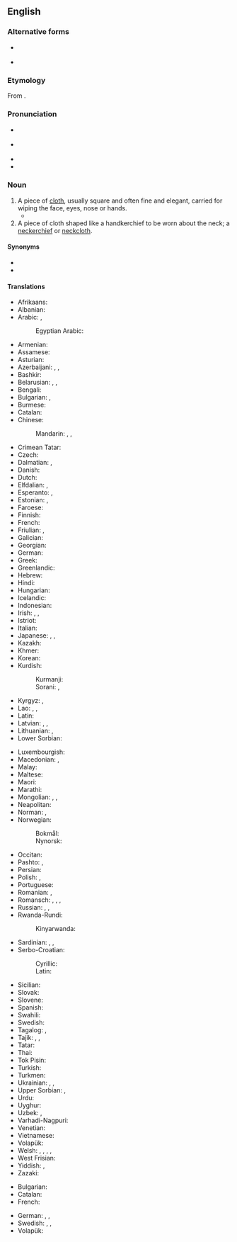 ==English==
{{wikipedia}}

===Alternative forms===
* {{l|en|handkercher}} {{qualifier|obsolete}}
* {{l|en|hanky}} {{qualifier|informal}}

===Etymology===
From {{compound|hand|kerchief|lang=en}}.

===Pronunciation===
* {{a|UK}} {{IPA|/ˈhaŋkətʃiːf/|/ˈhaŋkətʃɪf/|lang=en}}
* {{a|US}} {{IPA|/ˈhæŋkɚtʃɪf/|lang=en}}
* {{audio|En-us-handkerchief.ogg|Audio (US)|lang=en}}
* {{audio|En-uk-handkerchief.ogg|Audio (UK)|lang=en}}

===Noun===
{{en-noun|s|handkerchieves}}

# A piece of [[cloth]], usually square and often fine and elegant, carried for wiping the face, eyes, nose or hands.
#* {{quote-book|year=1913|author=[[w:Robert Barr (writer)|Robert Barr]]
|title=Lord Stranleigh Abroad
|chapter=5|url=http://openlibrary.org/works/OL1796924W
|passage=Mr. Banks’ panama hat was in one hand, while the other drew a '''handkerchief''' across his perspiring brow.}}
# A piece of cloth shaped like a handkerchief to be worn about the neck; a [[neckerchief]] or [[neckcloth]].

====Synonyms====
* {{l|en|hanky}}
* {{l|en|pocket handkerchief}}

====Translations====
{{trans-top|cloth for wiping the face, eyes, nose or hands}}
* Afrikaans: {{t|af|sakdoek}}
* Albanian: {{t+|sq|shami|f}}
* Arabic: {{t|ar|مِنْدِيل|m}}, {{t|ar|مَحْرَمَة|f}}
*: Egyptian Arabic: {{t|arz|منديل|m|tr=mandīl}}
* Armenian: {{t+|hy|թաշկինակ}}
* Assamese: {{t+|as|ৰুমাল}}
* Asturian: {{t|ast|pañuelu|m}}
* Azerbaijani: {{t|az|məndil}}, {{t+|az|dəsmal}}, {{t|az|cib dəsmalı}}
* Bashkir: {{t|ba|ҡулъяулыҡ}}
* Belarusian: {{t|be|насо́ўка|f}}, {{t|be|насава́я ху́стачка}}, {{t|be|ху́стачка|f}}
* Bengali: {{t|bn|রুমাল}}
* Bulgarian: {{t|bg|но́сна къ̀рпа|f}}, {{t|bg|къ̀рпичка|f}}
* Burmese: {{t+|my|လက်ကိုင်ပဝါ}}
* Catalan: {{t+|ca|mocador|m}}
* Chinese:
*: Mandarin: {{t+|cmn|手帕|tr=shǒupà}}, {{t+|cmn|手絹}}, {{t+|cmn|手绢|tr=shǒujuàn}}
* Crimean Tatar: {{t|crh|yavluq}}
* Czech: {{t+|cs|kapesník|m}}
* Dalmatian: {{t|dlm|fazuol|m}}, {{t|dlm|sedarul|m}}
* Danish: {{t+|da|lommetørklæde|n}}
* Dutch: {{t+|nl|zakdoek|m}}
* Elfdalian: {{t|ovd|snortrasu|f}}, {{t|ovd|snorslarv|f}}
* Esperanto: {{t|eo|naztuko}}, {{t|eo|poŝtuko}}
* Estonian: {{t|et|taskurätik}}, {{t|et|taskurätt}}
* Faroese: {{t|fo|lummaturriklæði|n}}
* Finnish: {{t+|fi|nenäliina}}
* French: {{t+|fr|mouchoir|m}}
* Friulian: {{t|fur|façolet|m}}, {{t|fur|smočhìt}}
* Galician: {{t|gl|pano da man|m}}
* Georgian: {{t|ka|ცხვირსახოცი}}
* German: {{t+|de|Taschentuch|m}}
* Greek: {{t+|el|μαντήλι|n}}
* Greenlandic: {{t|kl|kakkissarfik}}
* Hebrew: {{t+|he|מִמחָטָה|m}}
* Hindi: {{t+|hi|रूमाल|m}}
* Hungarian: {{t+|hu|zsebkendő}}
* Icelandic: {{t+|is|vasaklútur}}
* Indonesian: {{t+|id|saputangan}}
* Irish: {{t+|ga|ciarsúr|m}}, {{t|ga|ciarsúr póca|m}}, {{t|ga|naipcín póca|m}}
* Istriot: {{t|ist|fassulito|m}}
* Italian: {{t+|it|fazzoletto|m}}
* Japanese: {{t|ja|ハンカチ|tr=hankachi}}, {{t|ja|ハンカチーフ|tr=hankachīfu}}, {{t|ja|鼻拭き|tr=はなふき, hanafuki}}
* Kazakh: {{t+|kk|қол орамал}}
* Khmer: {{t|km|កន្សែងដៃ|tr=kɑnsaeŋ day}}
* Korean: {{t+|ko|손수건}}
* Kurdish:
*: Kurmanji: {{t|ku|destmal}}
*: Sorani: {{t|ku|ده‌سه‌سڕ}}, {{t|ku|ده‌سته‌سڕ}}
* Kyrgyz: {{t|ky|бет аарчы}}, {{t|ky|бет аарчу жоолук}}
* Lao: {{t|lo|ມົນ}}, {{t|lo|ຜ້າເຊັດໜ້າ}}, {{t|lo|ຜ້າແພມົນ}}
* Latin: {{t|la|sūdārium|m}}
* Latvian: {{t|lv|kabatlakats|m}}, {{t|lv|kabatlakatiņš|m}} {{qualifier|diminutive}}, {{t|lv|mutautiņš|m}}
* Lithuanian: {{t|lt|nosinė|f}}, {{t|lt|nosinaitė|f}}
* Lower Sorbian: {{t|dsb|šantk|m}}
{{trans-mid}}
* Luxembourgish: {{t|lb|Nuesnappech}}
* Macedonian: {{t|mk|ша́мивче|n}}, {{t|mk|ма́рамче|n}}
* Malay: {{t|ms|sapu tangan}}
* Maltese: {{t|mt|maktur|m}}
* Maori: {{t|mi|aikiha}}
* Marathi: {{t|mr|रुमाल|m}}
* Mongolian: {{t|mn|нусны алчуур}}, {{t|mn|гурвалжин алчуур}}, {{t|mn|ᠭᠠᠷ ᠠᠯᠴᠢᠭᠤᠷ}}
* Neapolitan: {{t|nap|maccaturo|m}}
* Norman: {{t|nrf|mouoché|m}}, {{t|nrf|torche-nez|m}}
* Norwegian: {{t|no|snørrfille}}
*: Bokmål: {{t|nb|lommetørkle|n}}
*: Nynorsk: {{t|nn|lommetørkle|n}}
* Occitan: {{t+|oc|mocador|m}}
* Pashto: {{t+|ps|دستمال|m|tr=dastmãl}}, {{t+|ps|دسمال|m|tr=dәsmãl}}
* Persian: {{t+|fa|دستمال|tr=dastmâl}}
* Polish: {{t+|pl|chusteczka do nosa|f}}, {{t+|pl|chusteczka|f}}
* Portuguese: {{t+|pt|lenço|m}}
* Romanian: {{t+|ro|batistă|f}}, {{t+|ro|năframă|f}}
* Romansch: {{t|rm|faziel|m}}, {{t|rm|fazielet|m}}, {{t|rm|fazöl|m}}, {{t|rm|fazalet|m}}
* Russian: {{t+|ru|носово́й плато́к|m}}, {{t+|ru|плато́к|m}}, {{t+|ru|плато́чек|m}}
* Rwanda-Rundi:
*: Kinyarwanda: {{t|rw|umushwara}}
* Sardinian: {{t|sc|macadori}}, {{t|sc|mucadore}}, {{t|sc|mancaloru}}
* Serbo-Croatian:
*: Cyrillic: {{t|sh|ма̀рамица|f}}
*: Latin: {{t+|sh|màramica|f}}
* Sicilian: {{t+|scn|fazzulettu|m}}
* Slovak: {{t|sk|vreckovka|f}}
* Slovene: {{t+|sl|robec|m}}
* Spanish: {{t+|es|pañuelo|m}}
* Swahili: {{t+|sw|leso}}
* Swedish: {{t+|sv|näsduk}}
* Tagalog: {{t|tl|panyo}}, {{t|tl|panyolito}}
* Tajik: {{t|tg|дастмол}}, {{t|tg|рӯймол}}, {{t|tg|рӯмол}}
* Tatar: {{t+|tt|кулъяулык}}
* Thai: {{t|th|ผ้าเช็ดหน้า}}
* Tok Pisin: {{t|tpi|hankisip}}
* Turkish: {{t+|tr|mendil}}
* Turkmen: {{t|tk|elýaglyk}}
* Ukrainian: {{t|uk|носова́ ху́стка|f}}, {{t|uk|ху́стка|f}}, {{t|uk|ху́сточка|f}}
* Upper Sorbian: {{t|hsb|nósnik|m}}, {{t|hsb|šnuptichl|m}}
* Urdu: {{t|ur|رومال|m|tr=rūmāl}}
* Uyghur: {{t|ug|قول ياغلىق}}
* Uzbek: {{t+|uz|dastroʻmol}}, {{t+|uz|roʻmolcha}}
* Varhadi-Nagpuri: {{t|vah|दस्ती}}
* Venetian: {{t|vec|fasołeto|m}}
* Vietnamese: {{t+|vi|khăn tay}}
* Volapük: {{t+|vo|pokasärvätül}}
* Welsh: {{t+|cy|hances|f}}, {{t+|cy|macyn|m}}, {{t|cy|ffunen|f}}, {{t|cy|neisied|f}}, {{t+|cy|cadach|m}}
* West Frisian: {{t|fy|bûsdoek}}
* Yiddish: {{t|yi|נאָזטיכל|n}}, {{t|yi|טיכל|n}}
* Zazaki: {{t|zza|dismal}}
{{trans-bottom}}

{{trans-top|cloth to be worn about the neck}}
* Bulgarian: {{t|bg|кърпа за врата|f}}
* Catalan: {{t+|ca|mocador|m}}
* French: {{t+|fr|foulard|m}}
{{trans-mid}}
* German: {{t+|de|Halstuch|n}}, {{qualifier|silk}} {{t|de|Seidenhalstuch|n}}, {{t|de|Nickituch|n}}
* Swedish: {{t|sv|snusnäsduk|c}}, {{t+|sv|sjal|c}}, {{t+|sv|halsduk|c}}
* Volapük: {{t+|vo|tanod}}
{{trans-bottom}}